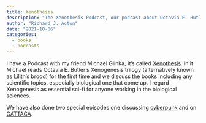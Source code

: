 ```yaml
---
title: Xenothesis
description: "The Xenothesis Podcast, our podcast about Octavia E. Butler's Xenogenesis trilogy"
author: "Richard J. Acton"
date: "2021-10-06"
categories:
  - books
  - podcasts
---
```


I have a Podcast with my friend Michael Glinka, It's called [Xenothesis](https://www.xenothesis.com).
In it Michael reads Octavia E. Butler's Xenogenesis trilogy (alternatively known as Lilith's brood) for the first time and we discuss the books including any scientific topics, especially biological one that come up.
I regard Xenogenesis as essential sci-fi for anyone working in the biological sciences.

We have also done two special episodes one discussing [cyberpunk](https://www.xenothesis.com/20_cyberpunk_special/) and on [GATTACA](https://www.xenothesis.com/25_gattaca_special/https://www.xenothesis.com/20_cyberpunk_special/).

